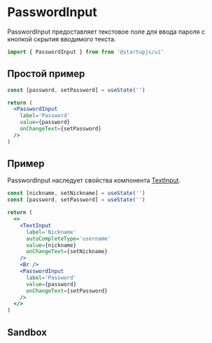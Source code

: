 
# PasswordInput

PasswordInput предоставляет текстовое поле для ввода пароля c кнопкой скрытия вводимого текста.

```jsx
import { PasswordInput } from from '@startupjs/ui'
```

## Простой пример

```jsx example
const [password, setPassword] = useState('')

return (
  <PasswordInput
    label='Password'
    value={password}
    onChangeText={setPassword}
  />
)
```

## Пример

PasswordInput наследует свойства компонента [TextInput](/docs/components/TextInput).

```jsx example
const [nickname, setNickname] = useState('')
const [password, setPassword] = useState('')

return (
  <>
    <TextInput
      label='Nickname'
      autoCompleteType='username'
      value={nickname}
      onChangeText={setNickname}
    />
    <Br />
    <PasswordInput
      label='Password'
      value={password}
      onChangeText={setPassword}
    />
  </>
)
```

## Sandbox

<Sandbox Component={PasswordInput} />
